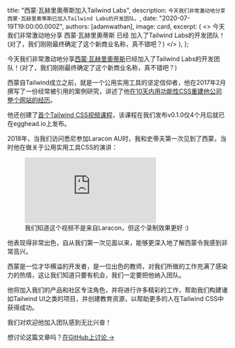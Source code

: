 
  title: "西蒙·瓦赫里奧蒂斯加入Tailwind Labs",
  description: `今天我们非常激动地分享西蒙·瓦赫里奧蒂斯已加入Tailwind Labs的开发团队。`,
  date: "2020-07-19T19:00:00.000Z",
  authors: [adamwathan],
  image: card,
  excerpt: (
    <>
      今天我们非常激动地分享 <Link href="https://twitter.com/simonswiss">西蒙·瓦赫里奧蒂斯</Link> 已经
      加入了Tailwind Labs的开发团队！(对了，我们刚刚最终确定了这个新商业名称，真不错吧？)
    </>
  ),
};

今天我们非常激动地分享[西蒙·瓦赫里奧蒂斯](https://twitter.com/simonswiss)已经加入了Tailwind Labs的开发团队！(对了，我们刚刚最终确定了这个新商业名称，真不错吧？)

西蒙自Tailwind成立之前，就是一个公用实用工具的坚定信仰者，他在2017年2月撰写了一份经常被引用的案例研究，讲述了他[在10天内用功能性CSS重建他公司整个网站的经历](https://hackernoon.com/full-re-write-with-tachyons-and-functional-css-a-case-study-part-1-635ccb5fb00b)。

他还创建了[首个Tailwind CSS视频课程](https://egghead.io/courses/build-user-interfaces-by-composing-css-utility-classes-with-tailwind)，该课程在我们发布v0.1.0仅4个月后就已在egghead.io上发布。

2018年，当我们访问悉尼参加Laracon AU时，我和史蒂夫第一次见到了西蒙，当时他在做关于公用实用工具CSS的演讲：

<figure>
  <iframe
    src="https://player.vimeo.com/video/294976504"
    frameBorder="0"
    allow="accelerometer; autoplay; encrypted-media; gyroscope; picture-in-picture"
    allowFullScreen
    className="aspect-video w-full"
  ></iframe>
  <figcaption>我们知道这个视频不是来自Laracon，但这个录制效果更好 :)</figcaption>
</figure>

他表现得非常出色，自从我们第一次见面以来，能够更深入地了解西蒙令我感到非常高兴。

西蒙是一位才华横溢的开发者，是一位出色的教师，对我们所做的工作充满了感染力的热情，这让我们知道只要有机会，我们一定要把他纳入团队。

他将加入我们的产品和社区专注角色，并将进行许多精彩的工作，帮助我们构建诸如Tailwind UI之类的项目，并创建教育资源，以帮助更多的人在Tailwind CSS中获得成功。

我们对欢迎他加入团队感到无比兴奋！

想讨论这篇文章吗？<a href="https://github.com/tailwindcss/tailwindcss/discussions/2043">在GitHub上讨论 →</a>
